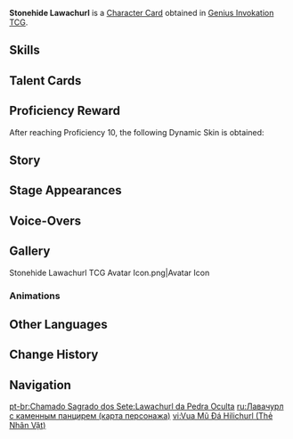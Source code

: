 {{About|the [[Character Card]]|the [[Elite Enemy]]|Stonehide Lawachurl}}
{{Genius Invokation TCG Infobox
|title       = Stonehide Lawachurl
|id          = 002601
|image       = Stonehide Lawachurl Character Card.png
|type        = Character Card
|health      = 8
|element     = Geo
|faction     = Monster;Hilichurl
|weapon      = Other Weapons
|source1     = Achieve victory in [[Genius Invokation TCG/Stage/Baobab/Stonehide Lawachurl's Rest|Stonehide Lawachurl's Rest]]
|features    = Stonehide Lawachurl
}}
'''Stonehide Lawachurl''' is a [[Character Card]] obtained in [[Genius Invokation TCG]].

==Skills==
{{Genius Invokation TCG Skills Table}}

==Talent Cards==
{{Genius Invokation TCG Talent Cards Table}}

==Proficiency Reward==
After reaching Proficiency 10, the following Dynamic Skin is obtained:<br>{{TCG Card|Stonehide Reforged|1|golden=1|caption=1}}

==Story==
{{Description|"Go around &mdash; the way ahead is the realm of the 'king.'"|title="Vale-Crosser" Stonehide Lawachurl}}

==Stage Appearances==
{{Genius Invokation TCG Stage Appearances}}

==Voice-Overs==
{{VO/Enemy
|enemy                   = Stonehide Lawachurl (Character Card)
|vo_01_00_title          = Character Select
|vo_01_01_tx_en          = {{A|vo gcg monster brute rock selectonstage 01.ogg}} {{A|vo gcg monster brute rock selectonstage 02.ogg}}

|vo_02_00_title          = Movo Lawa
|vo_02_01_tx_en          = {{A|vo gcg monster brute rock elementalart 01.ogg}} {{A|vo gcg monster brute rock elementalart 02.ogg}} {{A|vo gcg monster brute rock elementalart 03.ogg}}

|vo_03_00_title          = Upa Shato
|vo_03_01_tx_en          = {{A|vo gcg monster brute rock elementalburst 01.ogg}} {{A|vo gcg monster brute rock elementalburst 02.ogg}} {{A|vo gcg monster brute rock elementalburst 03.ogg}}

|vo_04_00_title          = Heavy Hit Taken
|vo_04_01_tx_en          = {{A|vo gcg monster brute rock hitheavy 01.ogg}} {{A|vo gcg monster brute rock hitheavy 02.ogg}} {{A|vo gcg monster brute rock hitheavy 03.ogg}}

|vo_05_00_title          = Defeated
|vo_05_01_tx_en          = {{A|vo gcg monster brute rock die 01.ogg}} {{A|vo gcg monster brute rock die 02.ogg}}
}}

==Gallery==
<gallery>
Stonehide Lawachurl TCG Avatar Icon.png|Avatar Icon
</gallery>

===Animations===
{{Preview
|size     = 200px
|file1    = Stonehide Lawachurl Dynamic Skin
|caption  = Dynamic Skin Idle Animation
}}

==Other Languages==
{{Other Languages|Transclude=Stonehide Lawachurl}}

==Change History==
{{Change History|3.3}}

==Navigation==
{{Genius Invokation TCG Navbox|Character Card Obtainable}}

[[pt-br:Chamado Sagrado dos Sete:Lawachurl da Pedra Oculta]]
[[ru:Лавачурл с каменным панцирем (карта персонажа)]]
[[vi:Vua Mũ Đá Hilichurl (Thẻ Nhân Vật)]]
